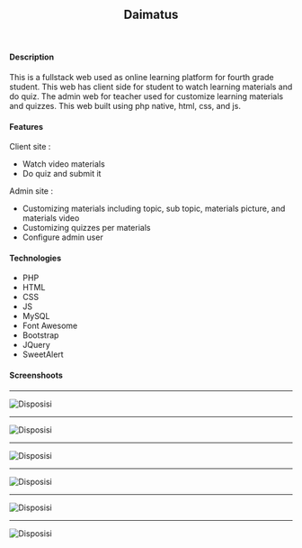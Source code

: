 ## <center> Daimatus </center>
<br/>

#### Description
This is a fullstack web used as online learning platform for fourth grade student. This web has client side for student to watch learning materials and do quiz. The admin web for teacher used for customize learning materials and quizzes. This web built using php native, html, css, and js.

#### Features
Client site :
* Watch video materials
* Do quiz and submit it

Admin site :
* Customizing materials including topic, sub topic, materials picture, and materials video
* Customizing quizzes per materials
* Configure admin user

#### Technologies
* PHP
* HTML
* CSS
* JS
* MySQL
* Font Awesome
* Bootstrap
* JQuery
* SweetAlert

#### Screenshoots
***
![Disposisi](./images/home_web.jpg)
***
![Disposisi](./images/materi_web.jpg)
***
![Disposisi](./images/video_web.jpg)
***
![Disposisi](./images/kuis_web.jpg)
***
![Disposisi](./images/admin_matpel.jpg)
***
![Disposisi](./images/admin_kuis.jpg)
